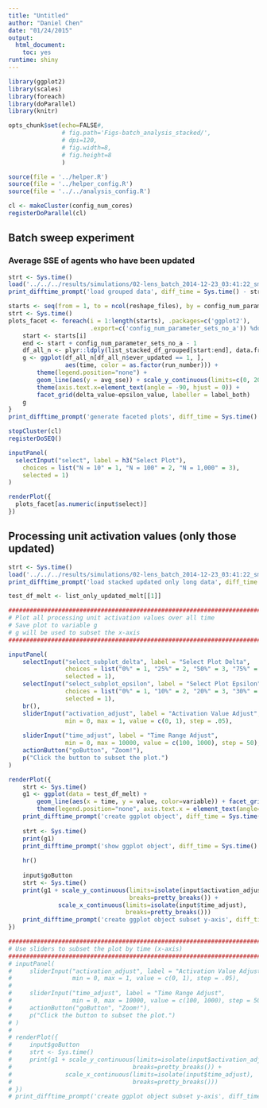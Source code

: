 ```yaml
---
title: "Untitled"
author: "Daniel Chen"
date: "01/24/2015"
output:
  html_document:
    toc: yes
runtime: shiny
---
```


```r
library(ggplot2)
library(scales)
library(foreach)
library(doParallel)
library(knitr)

opts_chunk$set(echo=FALSE#,
               # fig.path='Figs-batch_analysis_stacked/',
               # dpi=120,
               # fig.width=8,
               # fig.height=8
               )

source(file = '../helper.R')
source(file = '../helper_config.R')
source(file = '../../analysis_config.R')

cl <- makeCluster(config_num_cores)
registerDoParallel(cl)
```

## Batch sweep experiment
### Average SSE of agents who have been updated
```r
strt <- Sys.time()
load('../../../results/simulations/02-lens_batch_2014-12-23_03:41:22_sm_partial_df_grouped_runs_list.RData')
print_difftime_prompt('load grouped data', diff_time = Sys.time() - strt)
```

```r
starts <- seq(from = 1, to = ncol(reshape_files), by = config_num_parameter_sets_no_a)
strt <- Sys.time()
plots_facet <- foreach(i = 1:length(starts), .packages=c('ggplot2'),
                       .export=c('config_num_parameter_sets_no_a')) %dopar% {
    start <- starts[i]
    end <- start + config_num_parameter_sets_no_a - 1
    df_all_n <- plyr::ldply(list_stacked_df_grouped[start:end], data.frame)
    g <- ggplot(df_all_n[df_all_n$ever_updated == 1, ], 
                aes(time, color = as.factor(run_number))) + 
        theme(legend.position="none") +
        geom_line(aes(y = avg_sse)) + scale_y_continuous(limits=c(0, 20)) +
        theme(axis.text.x=element_text(angle = -90, hjust = 0)) +
        facet_grid(delta_value~epsilon_value, labeller = label_both)
    g
}
print_difftime_prompt('generate faceted plots', diff_time = Sys.time() - strt)
```

```r
stopCluster(cl)
registerDoSEQ()
```

```r
inputPanel(
  selectInput("select", label = h3("Select Plot"), 
    choices = list("N = 10" = 1, "N = 100" = 2, "N = 1,000" = 3), 
    selected = 1)
)

renderPlot({
  plots_facet[as.numeric(input$select)]
})
```

## Processing unit activation values (only those updated)
```r
strt <- Sys.time()
load('../../../results/simulations/02-lens_batch_2014-12-23_03:41:22_sm_partial_df_stacked_runs_updated_melt_list.RData')
print_difftime_prompt('load stacked updated only long data', diff_time = Sys.time() - strt)
```

```r
test_df_melt <- list_only_updated_melt[[1]]
```

```r
###############################################################################
# Plot all processing unit activation values over all time
# Save plot to variable g
# g will be used to subset the x-axis
###############################################################################

inputPanel(
    selectInput("select_subplot_delta", label = "Select Plot Delta", 
                choices = list("0%" = 1, "25%" = 2, "50%" = 3, "75%" = 4, "100%" = 5),
                selected = 1),
    selectInput("select_subplot_epsilon", label = "Select Plot Epsilon", 
                choices = list("0%" = 1, "10%" = 2, "20%" = 3, "30%" = 4, "40%" = 5, "50%" = 6), 
                selected = 1),
    br(),
    sliderInput("activation_adjust", label = "Activation Value Adjust",
                min = 0, max = 1, value = c(0, 1), step = .05),
    
    sliderInput("time_adjust", label = "Time Range Adjust",
                min = 0, max = 10000, value = c(100, 1000), step = 50),
    actionButton("goButton", "Zoom!"),
    p("Click the button to subset the plot.")
)

renderPlot({
    strt <- Sys.time()
    g1 <- ggplot(data = test_df_melt) +
        geom_line(aes(x = time, y = value, color=variable)) + facet_grid(run_number~variable) +
        theme(legend.position="none", axis.text.x = element_text(angle=90, vjust=0.5))
    print_difftime_prompt('create ggplot object', diff_time = Sys.time() - strt)
    
    strt <- Sys.time()
    print(g1)
    print_difftime_prompt('show ggplot object', diff_time = Sys.time() - strt)
    
    hr()
    
    input$goButton
    strt <- Sys.time()
    print(g1 + scale_y_continuous(limits=isolate(input$activation_adjust),
                                  breaks=pretty_breaks()) +
              scale_x_continuous(limits=isolate(input$time_adjust),
                                 breaks=pretty_breaks()))
    print_difftime_prompt('create ggplot object subset y-axis', diff_time = Sys.time() - strt)
})

```

```r
###############################################################################
# Use sliders to subset the plot by time (x-axis)
###############################################################################
# inputPanel(
#     sliderInput("activation_adjust", label = "Activation Value Adjust",
#                 min = 0, max = 1, value = c(0, 1), step = .05),
#     
#     sliderInput("time_adjust", label = "Time Range Adjust",
#                 min = 0, max = 10000, value = c(100, 1000), step = 50),
#     actionButton("goButton", "Zoom!"),
#     p("Click the button to subset the plot.")
# )
# 
# renderPlot({
#     input$goButton
#     strt <- Sys.time()
#     print(g1 + scale_y_continuous(limits=isolate(input$activation_adjust),
#                                  breaks=pretty_breaks()) +
#               scale_x_continuous(limits=isolate(input$time_adjust),
#                                  breaks=pretty_breaks()))
# })
# print_difftime_prompt('create ggplot object subset y-axis', diff_time = Sys.time() - strt)
```



